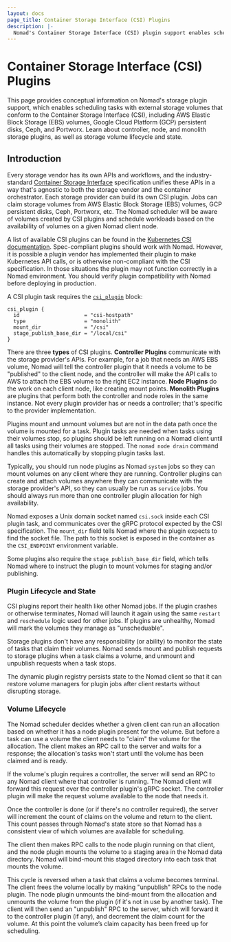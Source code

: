 ```yaml
---
layout: docs
page_title: Container Storage Interface (CSI) Plugins
description: |-
  Nomad's Container Storage Interface (CSI) plugin support enables scheduling tasks with external storage volumes that conform to the CSI specification,  including AWS Elastic Block Storage (EBS) volumes, Google Cloud Platform (GCP) persistent disks, Ceph, and Portworx. Learn about controller, node, and monolith storage plugins, as well as storage volume lifecycle and state.
---
```


# Container Storage Interface (CSI) Plugins

This page provides conceptual information on Nomad's storage plugin support,
which enables scheduling tasks with external storage volumes that conform to the
Container Storage Interface (CSI), including AWS Elastic Block Storage (EBS)
volumes, Google Cloud Platform (GCP) persistent disks, Ceph, and Portworx. Learn
about controller, node, and monolith storage plugins, as well as storage volume
lifecycle and state.

## Introduction

Every storage vendor has its own APIs and workflows, and the industry-standard
[Container Storage Interface][csi-spec] specification unifies these APIs in a
way that's agnostic to both the storage vendor and the container orchestrator.
Each storage provider can build its own CSI plugin. Jobs can claim storage
volumes from AWS Elastic Block Storage (EBS) volumes, GCP persistent disks,
Ceph, Portworx, etc. The Nomad scheduler will be aware of volumes created by
CSI plugins and schedule workloads based on the availability of volumes on a
given Nomad client node.

A list of available CSI plugins can be found in the [Kubernetes CSI
documentation][csi-drivers-list]. Spec-compliant plugins should work with Nomad.
However, it is possible a plugin vendor has implemented their plugin to make
Kubernetes API calls, or is otherwise non-compliant with the CSI
specification. In those situations the plugin may not function correctly in a
Nomad environment. You should verify plugin compatibility with Nomad before
deploying in production.

A CSI plugin task requires the [`csi_plugin`][csi_plugin] block:

```hcl
csi_plugin {
  id                     = "csi-hostpath"
  type                   = "monolith"
  mount_dir              = "/csi"
  stage_publish_base_dir = "/local/csi"
}
```

There are three **types** of CSI plugins. **Controller Plugins**
communicate with the storage provider's APIs. For example, for a job
that needs an AWS EBS volume, Nomad will tell the controller plugin
that it needs a volume to be "published" to the client node, and the
controller will make the API calls to AWS to attach the EBS volume to
the right EC2 instance. **Node Plugins** do the work on each client
node, like creating mount points. **Monolith Plugins** are plugins
that perform both the controller and node roles in the same
instance. Not every plugin provider has or needs a controller; that's
specific to the provider implementation.

Plugins mount and unmount volumes but are not in the data path once
the volume is mounted for a task. Plugin tasks are needed when tasks
using their volumes stop, so plugins should be left running on a Nomad
client until all tasks using their volumes are stopped. The `nomad
node drain` command handles this automatically by stopping plugin
tasks last.

Typically, you should run node plugins as Nomad `system` jobs so they
can mount volumes on any client where they are running. Controller
plugins can create and attach volumes anywhere they can communicate
with the storage provider's API, so they can usually be run as
`service` jobs. You should always run more than one controller plugin
allocation for high availability.

Nomad exposes a Unix domain socket named `csi.sock` inside each CSI
plugin task, and communicates over the gRPC protocol expected by the
CSI specification. The `mount_dir` field tells Nomad where the plugin
expects to find the socket file. The path to this socket is exposed in
the container as the `CSI_ENDPOINT` environment variable.

Some plugins also require the `stage_publish_base_dir` field, which
tells Nomad where to instruct the plugin to mount volumes for staging
and/or publishing.

### Plugin Lifecycle and State

CSI plugins report their health like other Nomad jobs. If the plugin
crashes or otherwise terminates, Nomad will launch it again using the
same `restart` and `reschedule` logic used for other jobs. If plugins
are unhealthy, Nomad will mark the volumes they manage as
"unscheduable".

Storage plugins don't have any responsibility (or ability) to monitor
the state of tasks that claim their volumes. Nomad sends mount and
publish requests to storage plugins when a task claims a volume, and
unmount and unpublish requests when a task stops.

The dynamic plugin registry persists state to the Nomad client so that
it can restore volume managers for plugin jobs after client restarts
without disrupting storage.

### Volume Lifecycle

The Nomad scheduler decides whether a given client can run an
allocation based on whether it has a node plugin present for the
volume. But before a task can use a volume the client needs to "claim"
the volume for the allocation. The client makes an RPC call to the
server and waits for a response; the allocation's tasks won't start
until the volume has been claimed and is ready.

If the volume's plugin requires a controller, the server will send an
RPC to any Nomad client where that controller is running. The Nomad
client will forward this request over the controller plugin's gRPC
socket. The controller plugin will make the request volume available
to the node that needs it.

Once the controller is done (or if there's no controller required),
the server will increment the count of claims on the volume and return
to the client. This count passes through Nomad's state store so that
Nomad has a consistent view of which volumes are available for
scheduling.

The client then makes RPC calls to the node plugin running on that
client, and the node plugin mounts the volume to a staging area in
the Nomad data directory. Nomad will bind-mount this staged directory
into each task that mounts the volume.

This cycle is reversed when a task that claims a volume becomes
terminal. The client frees the volume locally by making "unpublish"
RPCs to the node plugin. The node plugin unmounts the bind-mount from
the allocation and unmounts the volume from the plugin (if it's not in
use by another task). The client will then send an "unpublish" RPC to
the server, which will forward it to the controller plugin (if
any), and decrement the claim count for the volume. At this point the
volume’s claim capacity has been freed up for scheduling.

[csi-spec]: https://github.com/container-storage-interface/spec
[csi-drivers-list]: https://kubernetes-csi.github.io/docs/drivers.html
[csi_plugin]: /nomad/docs/job-specification/csi_plugin
